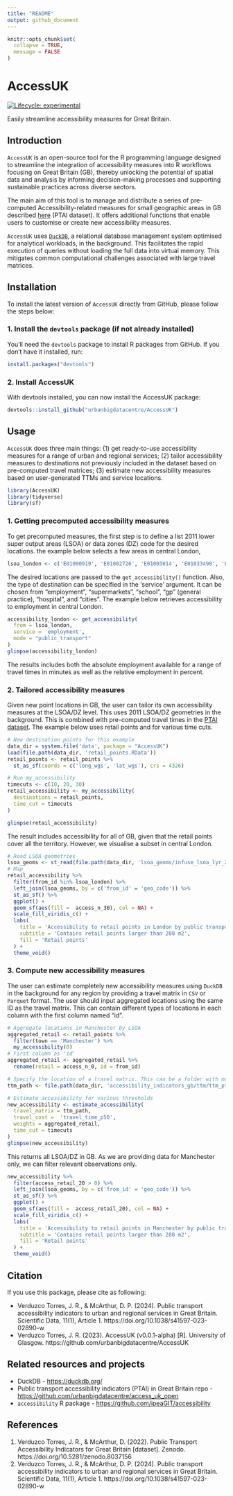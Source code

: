 ```yaml
---
title: "README"
output: github_document
---
```


```r
knitr::opts_chunk$set(
  collapse = TRUE,
  message = FALSE
)
```

# AccessUK

[![Lifecycle:
experimental](https://img.shields.io/badge/lifecycle-experimental-orange.svg)](https://lifecycle.r-lib.org/articles/stages.html)


Easily streamline accessibility measures for Great Britain.

## Introduction

`AccessUK` is an open-source tool for the R programming language designed to streamline the integration of accessibility measures into R workflows focusing on Great Britain (GB), thereby unlocking the potential of spatial data and analysis by informing decision-making processes and supporting sustainable practices across diverse sectors.

The main aim of this tool is to manage and distribute a series of pre-computed Accessibility-related measures for small geographic areas in GB described [here](https://www.nature.com/articles/s41597-023-02890-w) (PTAI dataset). It offers additional functions that enable users to customise or create new accessibility measures.

`AccessUK` uses [`DuckDB`](https://duckdb.org/), a relational database management system optimised for analytical workloads, in the background. This facilitates the rapid execution of queries without loading the full data into virtual memory. This mitigates common computational challenges associated with large travel matrices.

## Installation

To install the latest version of `AccessUK` directly from GitHub, please follow the steps below:

### 1. Install the `devtools` package (if not already installed)

You'll need the `devtools` package to install R packages from GitHub. If you don't have it installed, run:

```R
install.packages("devtools")
```
### 2. Install AccessUK

With devtools installed, you can now install the AccessUK package:

```R
devtools::install_github("urbanbigdatacentre/AccessUK")
```
## Usage

`AccessUK` does three main things: (1) get ready-to-use accessibility measures for a range of urban and regional services; (2) tailor accessibility measures to destinations not previously included in the dataset based on pre-computed travel matrices; (3) estimate new accessibility measures based on user-generated TTMs and service locations.

```r
library(AccessUK)
library(tidyverse)
library(sf)
```


### 1. Getting precomputed accessibility measures

To get precomputed measures, the first step is to define a list 2011 lower super output areas (LSOA)  or data zones (DZ) code for the desired locations. the example below selects a few areas in central London,

```r
lsoa_london <- c('E01000919', 'E01002726', 'E01003014', 'E01033490', 'E01000914', 'E01000937', 'E01032583', 'E01000855', 'E01003016', 'E01000918', 'E01000002', 'E01032739', 'E01000916', 'E01004734', 'E01000936', 'E01004735', 'E01002724', 'E01000850', 'E01033596', 'E01000852', 'E01000853', 'E01003927', 'E01033595', 'E01004731', 'E01000001', 'E01003935', 'E01004763', 'E01004736', 'E01000917', 'E01003929', 'E01003013', 'E01032740', 'E01032582', 'E01000915', 'E01003930', 'E01000920', 'E01003017', 'E01003934', 'E01004733', 'E01032584')
```

The desired locations are passed to the `get_accessibility()` function. Also, the type of destination can be specified in the 'service' argument. It can be chosen from "employment", "supermarkets", "school", "gp" (general practice), "hospital", and "cities". The example below retrieves accessibility to employment in central London.

```R
accessibility_london <- get_accessibility(
  from = lsoa_london, 
  service = 'employment', 
  mode = "public_transport"
)
glimpse(accessibility_london)
```
The results includes both the absolute employment available for a range of travel times in minutes as well as the relative employment in percent.

### 2. Tailored accessibility measures

Given new point locations in GB, the user can tailor its own accessibility measures at the LSOA/DZ level. This uses 2011 LSOA/DZ geometries in the background. This is combined with pre-computed travel times in the [PTAI dataset](https://www.nature.com/articles/s41597-023-02890-w). The example below uses retail points and for various time cuts.

```r
# New destination points for this example
data_dir = system.file('data', package = "AccessUK")
load(file.path(data_dir, 'retail_points.RData'))
retail_points <- retail_points %>% 
  st_as_sf(coords = c('long_wgs', 'lat_wgs'), crs = 4326)

# Run my_accessibility
timecuts <- c(10, 20, 30)
retail_accessibility <- my_accessibility(
  destinations = retail_points, 
  time_cut = timecuts
)

glimpse(retail_accessibility)
```

The result includes accessibility for all of GB, given that the retail points cover all the territory. However, we visualise a subset in central London.

```r
# Read LSOA geometries
lsoa_geoms <- st_read(file.path(data_dir, 'lsoa_geoms/infuse_lsoa_lyr_2011_clipped.shp'))
# Map
retail_accessibility %>% 
  filter(from_id %in% lsoa_london) %>% 
  left_join(lsoa_geoms, by = c('from_id' = 'geo_code')) %>% 
  st_as_sf() %>% 
  ggplot() +
  geom_sf(aes(fill =  access_n_30), col = NA) +
  scale_fill_viridis_c() +
  labs(
    title = 'Accessibility to retail points in London by public transport within 30 minutes',
    subtitle = 'Contains retail points larger than 280 m2',
    fill = 'Retail points'
  ) +
  theme_void()
```


### 3. Compute new accessibility measures

The user can estimate completely new accessibility measures using `DuckDB` in the background for any region by providing a travel matrix in `CSV` or `Parquet` format. The user should input aggregated locations using the same ID as the travel matrix. This can contain different types of locations in each column with the first column named "id".

```r
# Aggregate locations in Manchester by LSOA
aggregated_retail <- retail_points %>% 
  filter(town == 'Manchester') %>% 
  my_accessibility(0)
# First column as 'id'
aggregated_retail <- aggregated_retail %>% 
  rename(retail = access_n_0, id = from_id)

# Specify the location of a travel matrix. This can be a folder with multiple files or a single file
ttm_path <- file.path(data_dir, 'accessibility_indicators_gb/ttm/ttm_pt_20211122.csv')

# Estimate accessibility for various thresholds
new_accessibility <- estimate_accessibility(
  travel_matrix = ttm_path, 
  travel_cost =  'travel_time_p50',
  weights = aggregated_retail, 
  time_cut = timecuts
)
glimpse(new_accessibility)
```
This returns all LSOA/DZ in GB. As we are providing data for Manchester only, we can filter relevant observations only.

```r
new_accessibility %>% 
  filter(access_retail_20 > 0) %>% 
  left_join(lsoa_geoms, by = c('from_id' = 'geo_code')) %>% 
  st_as_sf() %>% 
  ggplot() +
  geom_sf(aes(fill =  access_retail_20), col = NA) +
  scale_fill_viridis_c() +
  labs(
    title = 'Accessibility to retail points in Manchester by public transport within 20 minutes',
    subtitle = 'Contains retail points larger than 280 m2',
    fill = 'Retail points'
  ) +
  theme_void()
```


## Citation

If you use this package, please cite as following:

*  Verduzco Torres, J. R., & McArthur, D. P. (2024). Public transport accessibility indicators to urban and regional services in Great Britain. Scientific Data, 11(1), Article 1. https://doi.org/10.1038/s41597-023-02890-w
* Verduzco Torres, J. R. (2023). AccessUK (v0.0.1-alpha) [R]. University of Glasgow. https://github.com/urbanbigdatacentre/AccessUK


## Related resources and projects

* DuckDB - <https://duckdb.org/>
* Public transport accessibility indicators (PTAI) in Great Britain repo - <https://github.com/urbanbigdatacentre/access_uk_open>
* `accessibility` R package - <https://github.com/ipeaGIT/accessibility>


## References

1. Verduzco Torres, J. R., & McArthur, D. (2022). Public Transport Accessibility Indicators for Great Britain [dataset]. Zenodo. https://doi.org/10.5281/zenodo.8037156
2. Verduzco Torres, J. R., & McArthur, D. P. (2024). Public transport accessibility indicators to urban and regional services in Great Britain. Scientific Data, 11(1), Article 1. https://doi.org/10.1038/s41597-023-02890-w
